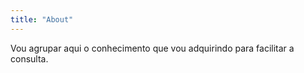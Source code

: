 ```yaml
---
title: "About"
---
```


Vou agrupar aqui o conhecimento que vou adquirindo para facilitar a consulta.
